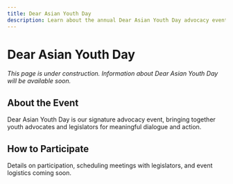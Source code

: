 ```yaml
---
title: Dear Asian Youth Day
description: Learn about the annual Dear Asian Youth Day advocacy event.
---
```


# Dear Asian Youth Day

*This page is under construction. Information about Dear Asian Youth Day will be available soon.*

## About the Event

Dear Asian Youth Day is our signature advocacy event, bringing together youth advocates and legislators for meaningful dialogue and action.

## How to Participate

Details on participation, scheduling meetings with legislators, and event logistics coming soon.

